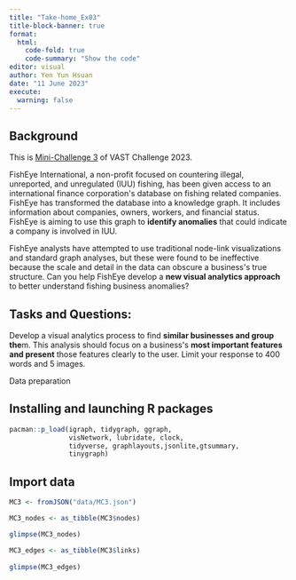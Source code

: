 ```yaml
---
title: "Take-home_Ex03"
title-block-banner: true
format: 
  html: 
    code-fold: true
    code-summary: "Show the code"
editor: visual
author: Yen Yun Hsuan
date: "11 June 2023"
execute: 
  warning: false
---
```


## Background

This is [Mini-Challenge 3](https://vast-challenge.github.io/2023/MC3.html) of VAST Challenge 2023.

FishEye International, a non-profit focused on countering illegal, unreported, and unregulated (IUU) fishing, has been given access to an international finance corporation\'s database on fishing related companies. FishEye has transformed the database into a knowledge graph. It includes information about companies, owners, workers, and financial status. FishEye is aiming to use this graph to **identify anomalies** that could indicate a company is involved in IUU.

FishEye analysts have attempted to use traditional node-link visualizations and standard graph analyses, but these were found to be ineffective because the scale and detail in the data can obscure a business\'s true structure. Can you help FishEye develop a **new visual analytics approach** to better understand fishing business anomalies?

## Tasks and Questions:

Develop a visual analytics process to find **similar businesses and group the**m. This analysis should focus on a business\'s **most important features and present** those features clearly to the user. Limit your response to 400 words and 5 images.

Data preparation

## Installing and launching R packages

```r
pacman::p_load(igraph, tidygraph, ggraph, 
               visNetwork, lubridate, clock,
               tidyverse, graphlayouts,jsonlite,gtsummary,
               tinygraph)
```

## Import data

```r
MC3 <- fromJSON("data/MC3.json")
```

```r
MC3_nodes <- as_tibble(MC3$nodes) 

glimpse(MC3_nodes)
```

```r
MC3_edges <- as_tibble(MC3$links) 
 
glimpse(MC3_edges)
```
